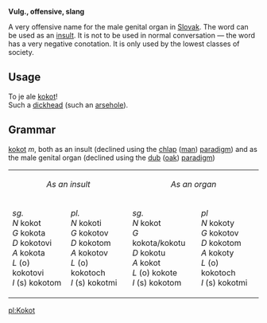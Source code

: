'''Vulg., offensive, slang'''

A very offensive name for the male genital organ in [[Slovak]]. The word can be used as an [[insult]]. It is not to be used in normal conversation — the word has a very negative conotation. It is only used by the lowest classes of society.

== Usage ==

To je ale [[kokot]]!<br>Such a [[dickhead]] (such an [[arsehole]]).

== Grammar ==

[[kokot]] ''m'', both as an insult (declined using the [[chlap]] ([[man]]) [[paradigm]]) and as the male genital organ (declined using the [[dub]] ([[oak]]) [[paradigm]])

<table cellspacing=2 cellpadding=8>
<tr><td colspan=2 align=center>''As an insult''</td><td colspan=2 align=center>''As an organ''</td></tr>
<tr><td>''sg.''<br>
''N'' kokot<br>
''G'' kokota<br>
''D'' kokotovi<br>
''A'' kokota<br>
''L'' (o) kokotovi<br>
''I'' (s) kokotom</td>
<td>''pl.''<br>
''N'' kokoti<br>
''G'' kokotov<br>
''D'' kokotom<br>
''A'' kokotov<br>
''L'' (o) kokotoch<br>
''I'' (s) kokotmi</td>
<td>''sg.''<br>
''N'' kokot<br>
''G'' kokota/kokotu<br>
''D'' kokotu<br>
''A'' kokot<br>
''L'' (o) kokote<br>
''I'' (s) kokotom</td>
<td>''pl''<br>
''N'' kokoty<br>
''G'' kokotov<br>
''D'' kokotom<br>
''A'' kokoty<br>
''L'' (o) kokotoch<br>
''I'' (s) kokotmi</td>
</tr>
</table>

[[pl:Kokot]]